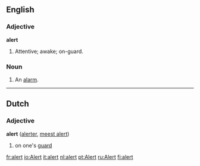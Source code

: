 ==English==

===Adjective===
'''alert'''
# Attentive; awake; on-guard.

===Noun===
{{en-noun-reg}}

# An [[alarm]].

----

==Dutch==
===Adjective===
'''alert''' ([[alerter]], [[meest alert]])

#on one's [[guard]]

[[fr:alert]]
[[io:Alert]]
[[it:alert]]
[[nl:alert]]
[[pt:Alert]]
[[ru:Alert]]
[[fi:alert]]